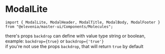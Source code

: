 
# ModalLite
```import { ModalLite, ModalHeader, ModalTitle, ModalBody, ModalFooter } from "@elevenia/master-ui/Components/Molecules";```

<Preview>
  <Story id="molecules-modallite--basic" />
</Preview>

there's props `backdrop` can define with value type string or boolean, example: `backdrop={true}` or `backdrop={'true'}`<br/>
if you're not use the props `backdrop`, that will return `true` by default


